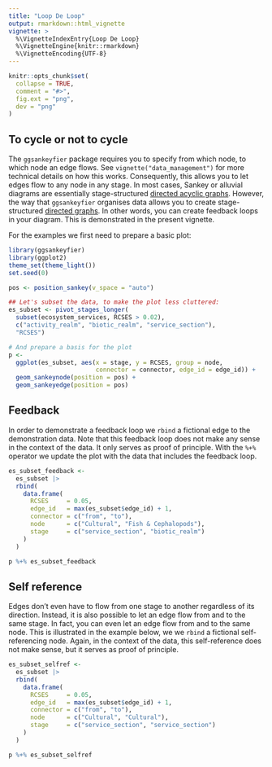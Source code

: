 ```yaml
---
title: "Loop De Loop"
output: rmarkdown::html_vignette
vignette: >
  %\VignetteIndexEntry{Loop De Loop}
  %\VignetteEngine{knitr::rmarkdown}
  %\VignetteEncoding{UTF-8}
---
```


```r
knitr::opts_chunk$set(
  collapse = TRUE,
  comment = "#>",
  fig.ext = "png",
  dev = "png"
)
```

## To cycle or not to cycle
The `ggsankeyfier` package requires you to specify from which node, to which node an edge flows.
See `vignette("data_management")` for more technical details on how this works. Consequently,
this allows you to let edges flow to any node in any stage. In most cases, Sankey or alluvial
diagrams are essentially stage-structured
[directed acyclic graphs](https://en.wikipedia.org/wiki/Directed_acyclic_graph). However, the way
that `ggsankeyfier` organises data allows you to create stage-structured
[directed graphs](https://en.wikipedia.org/wiki/Directed_graph). In other words, you can create
feedback loops in your diagram. This is demonstrated in the present vignette.

For the examples we first need to prepare a basic plot:

```r
library(ggsankeyfier)
library(ggplot2)
theme_set(theme_light())
set.seed(0)

pos <- position_sankey(v_space = "auto")

## Let's subset the data, to make the plot less cluttered:
es_subset <- pivot_stages_longer(
  subset(ecosystem_services, RCSES > 0.02),
  c("activity_realm", "biotic_realm", "service_section"),
  "RCSES")

# And prepare a basis for the plot
p <-
  ggplot(es_subset, aes(x = stage, y = RCSES, group = node,
                        connector = connector, edge_id = edge_id)) +
  geom_sankeynode(position = pos) +
  geom_sankeyedge(position = pos)
```

## Feedback

In order to demonstrate a feedback loop we `rbind` a fictional edge to the demonstration data.
Note that this feedback loop does not make any sense in the context of the data. It only
serves as proof of principle. With the `%+%` operator we update the plot
with the data that includes the feedback loop.

```r
es_subset_feedback <-
  es_subset |>
  rbind(
    data.frame(
      RCSES     = 0.05,
      edge_id   = max(es_subset$edge_id) + 1,
      connector = c("from", "to"),
      node      = c("Cultural", "Fish & Cephalopods"),
      stage     = c("service_section", "biotic_realm")
    )
  )

p %+% es_subset_feedback
```

## Self reference

Edges don't even have to flow from one stage to another regardless of its direction. Instead,
it is also possible to let an edge flow from and to the same stage. In fact, you
can even let an edge flow from and to the same node. This is illustrated in the example
below, we we `rbind` a fictional self-referencing node. Again, in the context of the
data, this self-reference does not make sense, but it serves as proof of principle.

```r
es_subset_selfref <-
  es_subset |>
  rbind(
    data.frame(
      RCSES     = 0.05,
      edge_id   = max(es_subset$edge_id) + 1,
      connector = c("from", "to"),
      node      = c("Cultural", "Cultural"),
      stage     = c("service_section", "service_section")
    )
  )

p %+% es_subset_selfref
```
